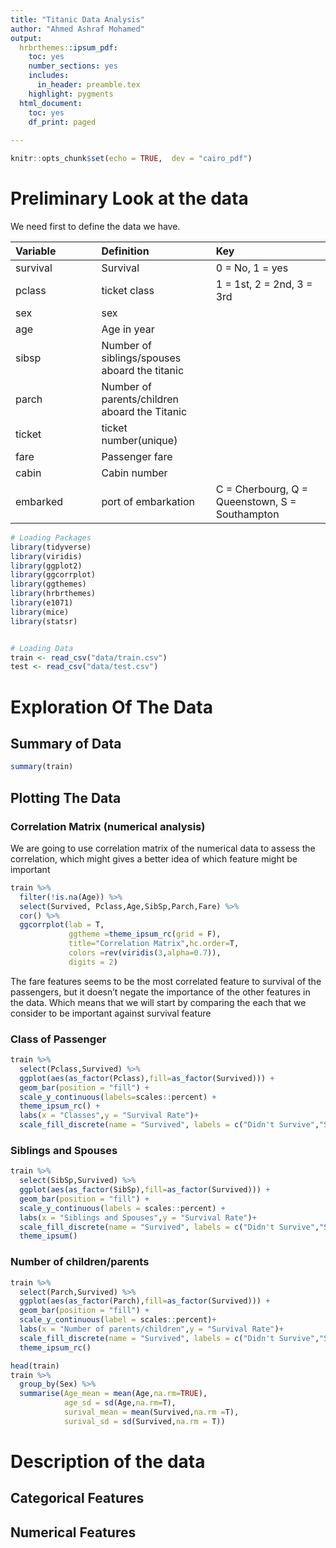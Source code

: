 ```yaml
---
title: "Titanic Data Analysis"
author: "Ahmed Ashraf Mohamed"
output: 
  hrbrthemes::ipsum_pdf:
    toc: yes
    number_sections: yes
    includes:
      in_header: preamble.tex
    highlight: pygments
  html_document:
    toc: yes
    df_print: paged
    
---
```

```r
knitr::opts_chunk$set(echo = TRUE,  dev = "cairo_pdf")
```

# Preliminary Look at the data

We need first to define the data we have.   

| Variable | Definition                                    | Key                                            |
|:-------------------|:-------------------------|:-------------------------|
| survival | Survival                                      | 0 = No, 1 = yes                                |
| pclass   | ticket class                                  | 1 = 1st, 2 = 2nd, 3 = 3rd                      |
| sex      | sex                                           |                                                |
| age      | Age in year                                   |                                                |
| sibsp    | Number of siblings/spouses aboard the titanic |                                                |
| parch    | Number of parents/children aboard the Titanic |                                                |
| ticket   | ticket number(unique)                         |                                                |
| fare     | Passenger fare                                |                                                |
| cabin    | Cabin number                                  |                                                |
| embarked | port of embarkation                           | C = Cherbourg, Q = Queenstown, S = Southampton |

```r
# Loading Packages
library(tidyverse)
library(viridis)
library(ggplot2)
library(ggcorrplot)
library(ggthemes)
library(hrbrthemes)
library(e1071)
library(mice)
library(statsr)


# Loading Data
train <- read_csv("data/train.csv")
test <- read_csv("data/test.csv")
```

# Exploration Of The Data

## Summary of Data

```r
summary(train)
```

## Plotting The Data

### Correlation Matrix (numerical analysis)
We are going to use correlation matrix of the numerical data to assess the correlation, which might gives a better idea of which feature might be important
```r
train %>%
  filter(!is.na(Age)) %>%
  select(Survived, Pclass,Age,SibSp,Parch,Fare) %>%
  cor() %>%
  ggcorrplot(lab = T,
             ggtheme =theme_ipsum_rc(grid = F),
             title="Correlation Matrix",hc.order=T,
             colors =rev(viridis(3,alpha=0.7)),
             digits = 2)
```

The fare features seems to be the most correlated feature to survival of the passengers, but it doesn't negate the importance of the other features in the data. Which means that we will start by comparing the each that we consider to be important against survival feature

### Class of Passenger
```r
train %>%
  select(Pclass,Survived) %>%
  ggplot(aes(as_factor(Pclass),fill=as_factor(Survived))) + 
  geom_bar(position = "fill") +
  scale_y_continuous(labels=scales::percent) +
  theme_ipsum_rc() + 
  labs(x = "Classes",y = "Survival Rate")+
  scale_fill_discrete(name = "Survived", labels = c("Didn't Survive","Survived")) 
```

### Siblings and Spouses
```r
train %>%
  select(SibSp,Survived) %>%
  ggplot(aes(as_factor(SibSp),fill=as_factor(Survived))) +
  geom_bar(position = "fill") + 
  scale_y_continuous(labels = scales::percent) +
  labs(x = "Siblings and Spouses",y = "Survival Rate")+
  scale_fill_discrete(name = "Survived", labels = c("Didn't Survive","Survived"))+
  theme_ipsum()
```

### Number of children/parents
```r
train %>%
  select(Parch,Survived) %>%
  ggplot(aes(as_factor(Parch),fill=as_factor(Survived))) + 
  geom_bar(position = "fill") +
  scale_y_continuous(label = scales::percent)+
  labs(x = "Number of parents/children",y = "Survival Rate")+
  scale_fill_discrete(name = "Survived", labels = c("Didn't Survive","Survived")) +
  theme_ipsum_rc()
```

```r
head(train)
train %>%
  group_by(Sex) %>%
  summarise(Age_mean = mean(Age,na.rm=TRUE),
            age_sd = sd(Age,na.rm=T),
            surival_mean = mean(Survived,na.rm =T),
            surival_sd = sd(Survived,na.rm = T))

```
# Description of the data
## Categorical Features
## Numerical Features